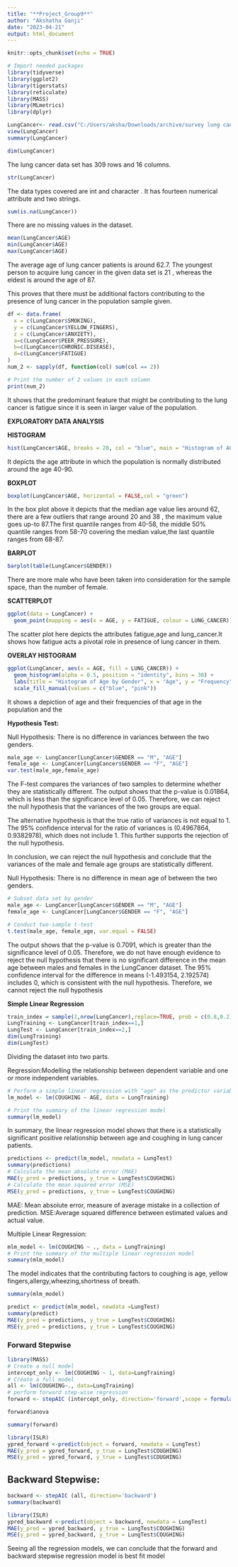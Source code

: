 ```yaml
---
title: "**Project_Group9**"
author: "Akshatha Ganji"
date: "2023-04-21"
output: html_document
---
```


```r
knitr::opts_chunk$set(echo = TRUE)
```

```r
# Import needed packages
library(tidyverse)
library(ggplot2) 
library(tigerstats) 
library(reticulate)
library(MASS)
library(MLmetrics)
library(dplyr)
```

```r
LungCancer<- read.csv("C:/Users/aksha/Downloads/archive/survey lung cancer.csv", sep=",")
view(LungCancer)
summary(LungCancer)
```


```r
dim(LungCancer)
```
The lung cancer data set has 309 rows and 16 columns.

```r
str(LungCancer)
```

The data types covered are int and character .
It has fourteen  numerical attribute and two strings.

```r
sum(is.na(LungCancer))
```
There are no missing values in the dataset.

```r
mean(LungCancer$AGE)
min(LungCancer$AGE)
max(LungCancer$AGE)
```
The average age of lung cancer patients is around 62.7.
The youngest person to acquire lung cancer in the given data set is 21 , whereas the eldest is around the age of 87.

This proves that there must be additional factors contributing to the presence of lung cancer in the population sample given.

```r
df <- data.frame(
  x = c(LungCancer$SMOKING),
  y = c(LungCancer$YELLOW_FINGERS),
  z = c(LungCancer$ANXIETY),
  a=c(LungCancer$PEER_PRESSURE),
  b=c(LungCancer$CHRONIC.DISEASE),
  d=c(LungCancer$FATIGUE)
)
num_2 <- sapply(df, function(col) sum(col == 2))

# Print the number of 2 values in each column
print(num_2)
```

It shows that the predominant feature that might be  contributing to the lung cancer is fatigue since it is seen in larger value of the population.


**EXPLORATORY DATA ANALYSIS**


**HISTOGRAM**

```r
hist(LungCancer$AGE, breaks = 20, col = "blue", main = "Histogram of AGE",xlab="AGE")
```
It depicts the age attribute in which the population is normally distributed around the age  40-90.

**BOXPLOT**
```r
boxplot(LungCancer$AGE, horizontal = FALSE,col = "green")
```
In the box plot above it depicts that the median age value lies around 62, there are a few outliers that range around 20 and 38 , the maximum value goes up-to 87.The first quantile ranges from 40-58, the middle 50% quantile ranges from  58-70 covering the median value,the last quantile ranges from 68-87.

**BARPLOT**
```r
barplot(table(LungCancer$GENDER))
```
There are more male who have been taken into consideration  for the sample space, than the number of female.

**SCATTERPLOT**
```r
ggplot(data = LungCancer) +
  geom_point(mapping = aes(x = AGE, y = FATIGUE, colour = LUNG_CANCER))
```
The scatter plot here depicts the attributes fatigue,age and lung_cancer.It shows how fatigue acts a pivotal role in presence of lung cancer in them.

**OVERLAY HISTOGRAM**

```r
ggplot(LungCancer, aes(x = AGE, fill = LUNG_CANCER)) +
  geom_histogram(alpha = 0.5, position = "identity", bins = 30) +
  labs(title = "Histogram of Age by Gender", x = "Age", y = "Frequency") +
  scale_fill_manual(values = c("blue", "pink"))
```
It shows a depiction of age and their frequencies of that age in the population and the 

**Hypothesis Test:**




Null Hypothesis: There is no difference in variances between the two genders.

```r
male_age <- LungCancer[LungCancer$GENDER == "M", "AGE"]
female_age <- LungCancer[LungCancer$GENDER == "F", "AGE"]
var.test(male_age,female_age)
```
The F-test compares the variances of two samples to determine whether they are statistically different. The output shows that the p-value is 0.01864, which is less than the significance level of 0.05. Therefore, we can reject the null hypothesis that the variances of the two groups are equal.

The alternative hypothesis is that the true ratio of variances is not equal to 1. The 95% confidence interval for the ratio of variances is (0.4967864, 0.9382978), which does not include 1. This further supports the rejection of the null hypothesis.

In conclusion, we can reject the null hypothesis and conclude that the variances of the male and female age groups are statistically different.


Null Hypothesis: There is no difference in mean age of between the two genders.

```r
# Subset data set by gender
male_age <- LungCancer[LungCancer$GENDER == "M", "AGE"]
female_age <- LungCancer[LungCancer$GENDER == "F", "AGE"]

# Conduct two-sample t-test
t.test(male_age, female_age, var.equal = FALSE)
```
The output shows that the p-value is 0.7091, which is greater than the significance level of 0.05. Therefore, we do not have enough evidence to reject the null hypothesis that there is no significant difference in the mean age between males and females in the LungCancer dataset.
The 95% confidence interval for the difference in means (-1.493154, 2.192574) includes 0, which is consistent with the null hypothesis.
Therefore, we cannot reject the null hypothesis

**Simple Linear Regression**
```r
train_index = sample(2,nrow(LungCancer),replace=TRUE, prob = c(0.8,0.2))
LungTraining <- LungCancer[train_index==1,]
LungTest <- LungCancer[train_index==2,]
dim(LungTraining)
dim(LungTest)
```
Dividing the dataset into two parts.

Regression:Modelling the relationship between dependent variable and one or more independent variables.


```r
# Perform a simple linear regression with "age" as the predictor variable and "bronchitis" as the response variable
lm_model <- lm(COUGHING ~ AGE, data = LungTraining)

# Print the summary of the linear regression model
summary(lm_model)
```


In summary, the linear regression model shows that there is a statistically significant positive relationship between age and coughing in lung cancer patients.

```r
predictions <- predict(lm_model, newdata = LungTest)
summary(predictions)
# Calculate the mean absolute error (MAE)
MAE(y_pred = predictions, y_true = LungTest$COUGHING)
# Calculate the mean squared error (MSE)
MSE(y_pred = predictions, y_true = LungTest$COUGHING)
```

MAE: Mean absolute error, measure of average mistake in a collection of prediction.
MSE:Average squared difference between estimated values and actual value.

Multiple Linear Regression:
```r
mlm_model <- lm(COUGHING ~ ., data = LungTraining)
# Print the summary of the multiple linear regression model
summary(mlm_model)
```
The model indicates that the contributing factors to coughing is age, yellow fingers,allergy,wheezing,shortness of breath.


```r
summary(mlm_model)
```



```r
predict <- predict(mlm_model, newdata =LungTest)
summary(predict)
MAE(y_pred = predictions, y_true = LungTest$COUGHING)
MSE(y_pred = predictions, y_true = LungTest$COUGHING)
```

### Forward Stepwise


```r
library(MASS)
# Create a null model 
intercept_only <- lm(COUGHING ~ 1, data=LungTraining)
# Create a full model
all <- lm(COUGHING~., data=LungTraining)
# perform forward step-wise regression
forward <- stepAIC (intercept_only, direction='forward',scope = formula(all))
```
```r
forward$anova
```

```r
summary(forward)
```

```r
library(ISLR)
ypred_forward <-predict(object = forward, newdata = LungTest)
MAE(y_pred = ypred_forward, y_true = LungTest$COUGHING)
MSE(y_pred = ypred_forward, y_true = LungTest$COUGHING)
```
## Backward Stepwise:
```r
backward <- stepAIC (all, direction='backward')
summary(backward)
```
```r
library(ISLR)
ypred_backward <-predict(object = backward, newdata = LungTest)
MAE(y_pred = ypred_backward, y_true = LungTest$COUGHING)
MSE(y_pred = ypred_backward, y_true = LungTest$COUGHING)
```

Seeing all the regression models, we can conclude that the forward and backward stepwise regression model is best fit model


